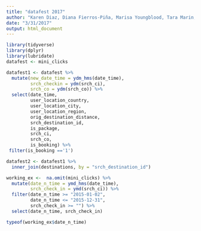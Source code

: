 ```yaml
---
title: "datafest 2017"
author: "Karen Diaz, Diana Fierros-Piña, Marisa Youngblood, Tara Marin, and Marta García"
date: "3/31/2017"
output: html_document
---
```


```r
library(tidyverse)
library(dplyr)
library(lubridate)
datafest <- mini_clicks
```

```r

datafest1 <- datafest %>%
  mutate(new_date_time = ydm_hms(date_time),
         srch_checkin = ydm(srch_ci),
         srch_co = ydm(srch_co)) %>%
  select(date_time,
         user_location_country, 
         user_location_city,
         user_location_region,
         orig_destination_distance,
         srch_destination_id,
         is_package, 
         srch_ci, 
         srch_co,
         is_booking) %>%
 filter(is_booking =='1') 

datafest2 <- datafest1 %>%
  inner_join(destinations, by = "srch_destination_id")

```


```r
working_ex <-  na.omit(mini_clicks) %>%
  mutate(date_n_time = ymd_hms(date_time),
         srch_check_in = ymd(srch_ci)) %>%
  filter(date_n_time >= "2015-01-02",
         date_n_time <= "2015-12-31",
         srch_check_in >= "") %>%
  select(date_n_time, srch_check_in)

typeof(working_ex$date_n_time)
```












